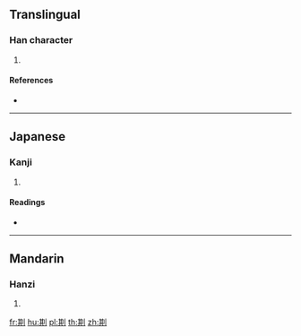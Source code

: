 ==Translingual==

===Han character===
{{Han char|rn=18|rad=刀|as=08|sn=10|four=|canj=TCLN|ids=⿰其刂}}

# {{defn|Han|sort=刀08}}

====References====
* {{Han ref|kx=0141.060|dkj=02037|dj=0320.130|hdz=10343.110|uh=5258|ud=21080}}

----

==Japanese==

===Kanji===
{{ja-kanji|grade=|rs=刀08}}

# {{defn|lang=ja|sort=刀08}}

====Readings====
* {{ja-readings|on=[[き]] (ki), [[ぎ]] (gi)|kun=[[まこと]] (makoto), [[ただす]] (tadasu), [[さく]] (saku)}}

----

==Mandarin==

===Hanzi===
{{cmn-hanzi|pin=[[qí]] ([[qi2]])|wg=ch'i<sup>2</sup>}}

# {{defn|lang=cmn|sort=刀08}}

[[fr:剘]]
[[hu:剘]]
[[pl:剘]]
[[th:剘]]
[[zh:剘]]
